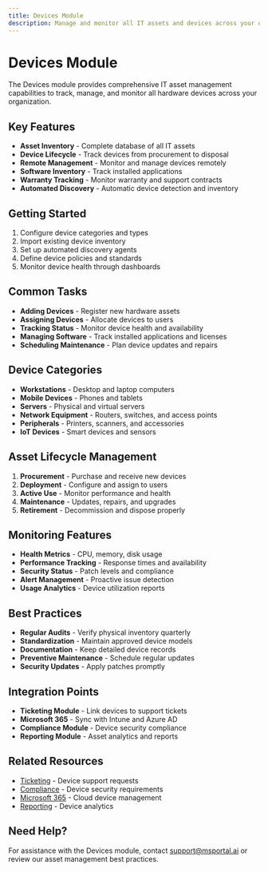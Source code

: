 ```yaml
---
title: Devices Module
description: Manage and monitor all IT assets and devices across your organization
---
```


# Devices Module

The Devices module provides comprehensive IT asset management capabilities to track, manage, and monitor all hardware devices across your organization.

## Key Features

- **Asset Inventory** - Complete database of all IT assets
- **Device Lifecycle** - Track devices from procurement to disposal
- **Remote Management** - Monitor and manage devices remotely
- **Software Inventory** - Track installed applications
- **Warranty Tracking** - Monitor warranty and support contracts
- **Automated Discovery** - Automatic device detection and inventory

## Getting Started

1. Configure device categories and types
2. Import existing device inventory
3. Set up automated discovery agents
4. Define device policies and standards
5. Monitor device health through dashboards

## Common Tasks

- **Adding Devices** - Register new hardware assets
- **Assigning Devices** - Allocate devices to users
- **Tracking Status** - Monitor device health and availability
- **Managing Software** - Track installed applications and licenses
- **Scheduling Maintenance** - Plan device updates and repairs

## Device Categories

- **Workstations** - Desktop and laptop computers
- **Mobile Devices** - Phones and tablets
- **Servers** - Physical and virtual servers
- **Network Equipment** - Routers, switches, and access points
- **Peripherals** - Printers, scanners, and accessories
- **IoT Devices** - Smart devices and sensors

## Asset Lifecycle Management

1. **Procurement** - Purchase and receive new devices
2. **Deployment** - Configure and assign to users
3. **Active Use** - Monitor performance and health
4. **Maintenance** - Updates, repairs, and upgrades
5. **Retirement** - Decommission and dispose properly

## Monitoring Features

- **Health Metrics** - CPU, memory, disk usage
- **Performance Tracking** - Response times and availability
- **Security Status** - Patch levels and compliance
- **Alert Management** - Proactive issue detection
- **Usage Analytics** - Device utilization reports

## Best Practices

- **Regular Audits** - Verify physical inventory quarterly
- **Standardization** - Maintain approved device models
- **Documentation** - Keep detailed device records
- **Preventive Maintenance** - Schedule regular updates
- **Security Updates** - Apply patches promptly

## Integration Points

- **Ticketing Module** - Link devices to support tickets
- **Microsoft 365** - Sync with Intune and Azure AD
- **Compliance Module** - Device security compliance
- **Reporting Module** - Asset analytics and reports

## Related Resources

- [Ticketing](../ticketing/index) - Device support requests
- [Compliance](../compliance/index) - Device security requirements
- [Microsoft 365](../microsoft-365/index) - Cloud device management
- [Reporting](../reporting/index) - Device analytics

## Need Help?

For assistance with the Devices module, contact support@msportal.ai or review our asset management best practices.